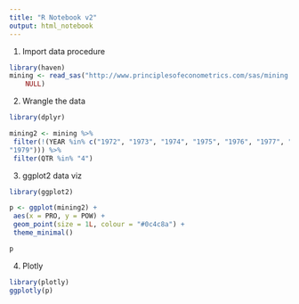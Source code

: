 ```yaml
---
title: "R Notebook v2"
output: html_notebook
---
```


1. Import data procedure

```R
library(haven)
mining <- read_sas("http://www.principlesofeconometrics.com/sas/mining.sas7bdat", 
    NULL)
```

2. Wrangle the data

```R
library(dplyr)

mining2 <- mining %>%
 filter(!(YEAR %in% c("1972", "1973", "1974", "1975", "1976", "1977", "1978", 
"1979"))) %>%
 filter(QTR %in% "4")

```

3. ggplot2 data viz

```R
library(ggplot2)

p <- ggplot(mining2) +
 aes(x = PRO, y = POW) +
 geom_point(size = 1L, colour = "#0c4c8a") +
 theme_minimal()

p
```

4. Plotly

```R
library(plotly)
ggplotly(p)

```